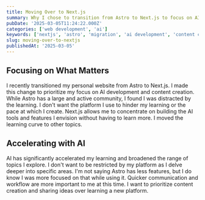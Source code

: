 ```yaml
---
title: Moving Over to Next.js
summary: Why I chose to transition from Astro to Next.js to focus on AI development and content creation
pubDate: '2025-03-05T11:24:22.000Z'
categories: ['web development', 'ai']
keywords: ['nextjs', 'astro', 'migration', 'ai development', 'content creation']
slug: moving-over-to-nextjs
publishedAt: '2025-03-05'
---
```


## Focusing on What Matters

I recently transitioned my personal website from Astro to Next.js. I made this change to prioritize my focus on AI development and content creation. While Astro has a large and active community, I found I was distracted by the learning. I don't want the platform I use to hinder my learning or the pace at which I create. Next.js allows me to concentrate on building the AI tools and features I envision without having to learn more. I moved the learning curve to other topics.

## Accelerating with AI

AI has significantly accelerated my learning and broadened the range of topics I explore. I don't want to be restricted by my platform as I delve deeper into specific areas. I'm not saying Astro has less features, but I do know I was more focused on that while using it. Quicker communication and workflow are more important to me at this time. I want to prioritize content creation and sharing ideas over learning a new platform.
